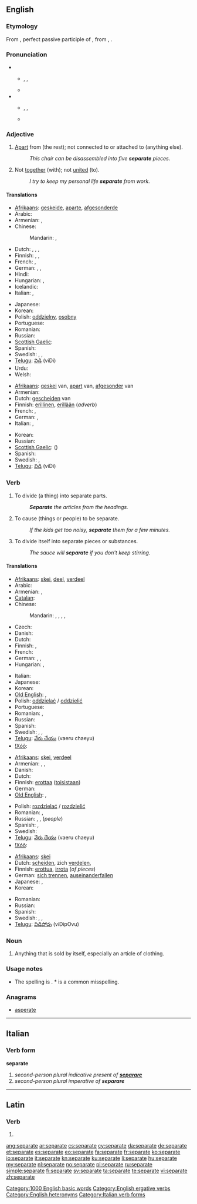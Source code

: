 ==English==

===Etymology===
From {{etyl|la}} {{term|separatus}}, perfect passive participle of {{term|separare|lang=la||separate}}, from {{term|sepire}}, {{term|saepire||enclose, hedge in}}.

===Pronunciation===
* {{sense|Adjective and noun}}
** {{enPR|sĕ'pərət}}, {{IPA|/ˈsɛp(ə)ɹət/}}, {{SAMPA|/"sEp(@)r@t/}}
** {{audio|en-us-separate-adj.ogg|Audio (US), adjective}}
* {{sense|Verbs}}
** {{enPR|sĕ'pərāt}}, {{IPA|/ˈsɛpəɹeɪt/}}, {{SAMPA|/"sEp@reIt/}}
** {{audio|en-us-separate-verb.ogg|Audio (US), verb}}

===Adjective===
{{en-adj|-}}

# [[apart|Apart]] from (the rest); not connected to or attached to (anything else).
#: ''This chair can be disassembled into five '''separate''' pieces.''
# {{context|followed by “from”}} Not [[together]] (with); not [[united]] (to).
#: ''I try to keep my personal life '''separate''' from work.''

====Translations====
{{trans-top|apart from; not connected to}}
* [[Afrikaans]]: [[geskeide]], [[aparte]], [[afgesonderde]]
* Arabic: {{t|ar|منفصل|tr=munfáSil}}
* Armenian: {{t-|hy|առանձին|tr=aṙanjin}},  {{t-|hy|անջատ|tr=anǰat}}
* Chinese:
*: Mandarin: {{t|cmn|分開的|sc=Hani}},  {{t|cmn|分开的|tr=[[fēnkāi]] [[de]]|sc=Hani}}
* Dutch: {{t+|nl|afzonderlijk}}, {{t+|nl|gescheiden}}, {{t+|nl|afgezonderd}}, {{t-|nl|afgezonderde}}
* Finnish: {{t-|fi|erillinen}}, {{t+|fi|eri}}, {{t-|fi|irtonainen}}
* French: {{t+|fr|séparé|m}}, {{t+|fr|séparée|f}}
* German: {{t+|de|einzeln}}, {{t+|de|getrennt}}, {{t+|de|separat}}
* Hindi: {{t|hi|अलग|tr=alag|sc=Deva}}
* Hungarian: {{t+|hu|külön}}, {{t+|hu|különálló}}
* Icelandic: {{t|is|aðkilinn}}
* Italian: {{t+|it|separato|m}}, {{t+|it|separata|f}}
{{trans-mid}}
* Japanese: {{t|ja|分れた|tr=わかれた, wakareta}}
* Korean: {{t|ko|개개의|tr=gaegaeui|sc=Hang}}
* Polish: [[oddzielny]], [[osobny]] {{m}}
* Portuguese: {{t+|pt|separado}}
* Romanian: {{t|ro|separat|m|n}}
* Russian: {{t|ru|отдельный|tr=otdél’nyj}}
* [[Scottish Gaelic]]: {{t-|gd|air leth|xs=Scottish Gaelic}}
* Spanish: {{t-|es|separado}}
* Swedish: {{t|sv|avskild}}, {{t|sv|skiljd}}, {{t|sv|separat}}
* [[Telugu]]: [[విడి]] (viDi)
* Urdu: {{t|ur|الگ|tr=alag|sc=ur-Arab}}
* Welsh: {{t|cy|gwahan}}
{{trans-bottom}}

{{trans-top|followed by "from": not together with}}
* [[Afrikaans]]: [[geskei]] van, [[apart]] van, [[afgesonder]] van
* Armenian: {{t-|hy|առանձին|tr=aṙanjin}}
* Dutch: [[gescheiden]] van
* Finnish: [[erillinen]], [[erillään]] (''adverb'')
* French: {{t+|fr|séparé|m}}, {{t+|fr|séparée|f}}
* German: {{t+|de|getrennt}}, {{t+|de|separat}}
* Italian: {{t+|it|separato|m}}, {{t+|it|separata|f}}
{{trans-mid}}
* Korean: {{t|ko|별개의|tr=byoelgaeui|sc=Hang}}
* Russian: {{t+|ru|раздельный|tr=razdél’nyj}}
* [[Scottish Gaelic]]: {{t-|gd|air leth|xs=Scottish Gaelic}} ({{t-|gd|bho|xs=Scottish Gaelic}})
* Spanish: {{t-|es|separado}}
* Swedish: {{t|sv|skild}}, {{t|sv|separat}}
* [[Telugu]]: [[విడి]] (viDi)
{{trans-bottom}}

===Verb===
{{en-verb|separat|ing}}

# {{transitive}} To divide (a thing) into separate parts.
#: '''''Separate''' the articles from the headings.''
# {{transitive}} To cause (things or people) to be separate.
#: ''If the kids get too noisy, '''separate''' them for a few minutes.''
# {{intransitive}} To divide itself into separate pieces or substances.
#: ''The sauce will '''separate''' if you don't keep stirring.''

====Translations====
{{trans-top|divide (a thing) into separate parts}}
* [[Afrikaans]]: [[skei]], [[deel]], [[verdeel]]
* Arabic: {{t-|ar|فصل|tr=fáSala}}
* Armenian: {{t|hy|առանձնացնել|tr=aṙanjnac'nel}}, {{t-|hy|բաժանել|tr=bažanel}}
* [[Catalan]]: {{t|ca|separar}}
* Chinese:
*: Mandarin: {{t|cmn|分離|sc=Hani}},  {{t|cmn|分离|tr=[[fēnlí]]|sc=Hani}},  {{t|cmn|分開|sc=Hani}},  {{t|cmn|分开|tr=[[fēnkāi]]|sc=Hani}}, {{t|zh|隔|tr=gé|sc=Hani}}
* Czech: {{t-|cs|oddělit}}
* Danish: {{t+|da|adskille}}
* Dutch: {{t+|nl|scheiden}}
* Finnish: {{t+|fi|erottaa}}, {{t+|fi|irrottaa}}
* French: {{t+|fr|séparer}}
* German: {{t+|de|separieren}}, {{t+|de|teilen}}, {{t+|de|trennen}}
* Hungarian: {{t+|hu|elválaszt}}, {{t|hu|elkülönít}}
{{trans-mid}}
* Italian: {{t+|it|separare}}
* Japanese: {{t|ja|分ける|tr=わける, wakeru}}
* Korean: {{t|ko|분리하다|tr=bullihada|sc=Hang}}
* [[Old English]]: {{t-|ang|todælan|alt=tōdǣlan|xs=Old English}}, {{t-|ang|getwæfan|alt=ġetwǣfan|xs=Old English}}
* Polish: [[oddzielać]] / [[oddzielić]]
* Portuguese: {{t+|pt|separar}}
* Romanian: {{t+|ro|despărți}}, {{t|ro|separa}}
* Russian: {{t+|ru|отделять|tr=otdelját’}}
* Spanish: {{t+|es|separar}}
* Swedish: {{t|sv|avskilja}}, {{t|sv|skilja}}, {{t|sv|dela}}
* [[Telugu]]: [[వేరు చేయు]] (vaeru chaeyu)
* [[!Xóõ]]: {{tø|nmn|khàla}}
{{trans-bottom}}

{{trans-top|cause (things or people) to be separate}}
* [[Afrikaans]]: [[skei]], [[verdeel]]
* Armenian: {{t|hy|առանձնացնել|tr=aṙanjnac'nel}}, {{t-|hy|բաժանել|tr=bažanel}},  {{t-|hy|անջատել|tr=anǰatel}}
* Danish: {{t+|da|adskille}}
* Dutch: {{t+|nl|scheiden}}
* Finnish: [[erottaa]] ([[toinen|toisistaan]])
* German: {{t+|de|separieren}}
* [[Old English]]: {{t-|ang|todælan|alt=tōdǣlan|xs=Old English}}, {{t-|ang|getwæfan|alt=ġetwǣfan|xs=Old English}}
{{trans-mid}}
* Polish: [[rozdzielać]] / [[rozdzielić]]
* Romanian: {{t+|ro|despărți}}, {{t|ro|separa}}
* Russian: {{t+|ru|разделять|tr=razdelját’}},  {{t+|ru|разъединять|tr=razʺjedinját’}},  {{t|ru|разлучать|tr=razlučát’}} (''people'')
* Spanish: {{t+|es|separar}},  {{t-|es|disgregar}}
* Swedish: {{t|sv|dela}}
* [[Telugu]]: [[వేరు చేయు]] (vaeru chaeyu)
* [[!Xóõ]]: {{tø|nmn|khàla}}
{{trans-bottom}}

{{trans-top|divide itself into separate pieces or substances}}
* [[Afrikaans]]: [[skei]]
* Dutch: [[scheiden]], zich [[verdelen]],  {{t|nl|schiften}}
* Finnish: [[erottua]], [[irrota]] (''of pieces'')
* German: [[sich trennen]], [[auseinanderfallen]]
* Japanese: {{t|ja|分かれる|tr=わかれる, wakareru}},  {{t-|ja|別れる|tr=わかれる, wakareru}}
* Korean: {{t|ko|분리되다|tr=bullidoeda|sc=Hang}}
{{trans-mid}}
* Romanian: {{t|ro|separa}}
* Russian: {{t|ru|разделяться|tr=razdelját’sja}}
* Spanish: {{t+|es|separar|alt=separarse}}
* Swedish: {{t|sv|dela}}, {{t|sv|splittra}}, {{t|sv|söndra}}
* [[Telugu]]: [[విడిపోవు]] (viDipOvu)
{{trans-bottom}}

===Noun===
{{en-noun}}

# {{usually|in plural}} Anything that is sold by itself, especially an article of clothing.

===Usage notes===

* The spelling is {{term|separate}}.  *{{term||Seperate}} is a common misspelling.

===Anagrams===
* [[asperate#English|asperate]]

[[Category:1000 English basic words]]
[[Category:English ergative verbs]]
[[Category:English heteronyms]]

----

==Italian==

===Verb form===
'''separate'''

# ''second-person plural indicative present of '''[[separare#Italian|separare]]'''''
# ''second-person plural imperative of '''separare'''''

[[Category:Italian verb forms]]

----

==Latin==

===Verb===
{{la-verb-form|sēparāte}}

# {{conjugation of|separo|sēparō|2|p|pres|act|imp|lang=la}}

[[ang:separate]]
[[ar:separate]]
[[cs:separate]]
[[cy:separate]]
[[da:separate]]
[[de:separate]]
[[et:separate]]
[[es:separate]]
[[eo:separate]]
[[fa:separate]]
[[fr:separate]]
[[ko:separate]]
[[io:separate]]
[[it:separate]]
[[kn:separate]]
[[ku:separate]]
[[li:separate]]
[[hu:separate]]
[[my:separate]]
[[nl:separate]]
[[no:separate]]
[[pl:separate]]
[[ru:separate]]
[[simple:separate]]
[[fi:separate]]
[[sv:separate]]
[[ta:separate]]
[[te:separate]]
[[vi:separate]]
[[zh:separate]]